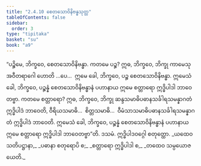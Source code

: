 ```yaml
---
title: "2.4.10 စေတသောဝိနိဗန္ဓသုတ္တ"
tableOfContents: false
sidebar:
  order: 3
type: "tipitaka"
basket: "su"
book: "a9"
---
```



<DynamicBreadcrumb />

<Division number="92" book="a9" e="ch" v="17" p="255">

<Paragraph number="483" book="a9">
“ပဉ္စိမေ, ဘိက္ခဝေ, စေတသောဝိနိဗန္ဓာ. ကတမေ ပဉ္စ? ဣဓ, ဘိက္ခဝေ, ဘိက္ခု ကာမေသု အဝီတရာဂေါ ဟောတိ …ပေ…  ဣမေ ခေါ, ဘိက္ခဝေ, ပဉ္စ စေတသောဝိနိဗန္ဓာ.
</Paragraph>

<Paragraph number="484" book="a9">
ဣမေသံ ခေါ, ဘိက္ခဝေ, ပဉ္စန္နံ စေတသောဝိနိဗန္ဓာနံ ပဟာနာယ ဣမေ စတ္တာရော ဣဒ္ဓိပါဒါ ဘာဝေတဗ္ဗာ. ကတမေ စတ္တာရော? ဣဓ, ဘိက္ခဝေ, ဘိက္ခု ဆန္ဒသမာဓိပဓာနသင်္ခါရသမန္နာဂတံ ဣဒ္ဓိပါဒံ ဘာဝေတိ, ဝီရိယသမာဓိ…  စိတ္တသမာဓိ…  ဝီမံသာသမာဓိပဓာနသင်္ခါရသမန္နာဂတံ ဣဒ္ဓိပါဒံ ဘာဝေတိ. ဣမေသံ ခေါ, ဘိက္ခဝေ, ပဉ္စန္နံ စေတသောဝိနိဗန္ဓာနံ ပဟာနာယ ဣမေ စတ္တာရော ဣဒ္ဓိပါဒါ ဘာဝေတဗ္ဗာ”တိ.

</Paragraph>
</Division>

<Paragraph number="485" type="center" book="a9">
ဒသမံ.



</Paragraph>

<Paragraph number="486" type="center" book="a9">
ဣဒ္ဓိပါဒဝဂ္ဂေါ စတုတ္ထော.


</Paragraph>

<Paragraph number="487" type="verses" book="a9">
_ယထေဝ သတိပဋ္ဌာနာ,_  
_ပဓာနာ စတုရောပိ စ;_  
_စတ္တာရော ဣဒ္ဓိပါဒါ စ,_  
_တထေဝ သမ္ပယောဇယေတိ._
</Paragraph>